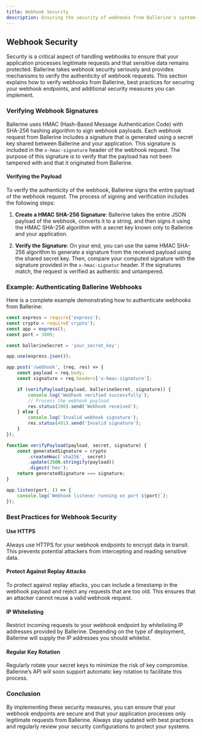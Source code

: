 ```yaml
---
title: Webhook Security
description: Ensuring the security of webhooks from Ballerine's system.
---
```


## Webhook Security

Security is a critical aspect of handling webhooks to ensure that your application processes legitimate requests and that sensitive data remains protected. Ballerine takes webhook security seriously and provides mechanisms to verify the authenticity of webhook requests. This section explains how to verify webhooks from Ballerine, best practices for securing your webhook endpoints, and additional security measures you can implement.

### Verifying Webhook Signatures

Ballerine uses HMAC (Hash-Based Message Authentication Code) with SHA-256 hashing algorithm to sign webhook payloads. Each webhook request from Ballerine includes a signature that is generated using a secret key shared between Ballerine and your application. This signature is included in the `x-hmac-signature` header of the webhook request. The purpose of this signature is to verify that the payload has not been tampered with and that it originated from Ballerine.


#### Verifying the Payload

To verify the authenticity of the webhook, Ballerine signs the entire payload of the webhook request. The process of signing and verification includes the following steps:

1. **Create a HMAC SHA-256 Signature**: Ballerine takes the entire JSON payload of the webhook, converts it to a string, and then signs it using the HMAC SHA-256 algorithm with a secret key known only to Ballerine and your application.

2. **Verify the Signature**: On your end, you can use the same HMAC SHA-256 algorithm to generate a signature from the received payload using the shared secret key. Then, compare your computed signature with the signature provided in the `x-hmac-signatur` header. If the signatures match, the request is verified as authentic and untampered.

### Example: Authenticating Ballerine Webhooks

Here is a complete example demonstrating how to authenticate webhooks from Ballerine:

```javascript
const express = require('express');
const crypto = require('crypto');
const app = express();
const port = 3000;

const ballerineSecret = 'your_secret_key';

app.use(express.json());

app.post('/webhook', (req, res) => {
    const payload = req.body;
    const signature = req.headers['x-hmac-signature'];

    if (verifyPayload(payload, ballerineSecret, signature)) {
        console.log('Webhook verified successfully');
        // Process the webhook payload
        res.status(200).send('Webhook received');
    } else {
        console.log('Invalid webhook signature');
        res.status(401).send('Invalid signature');
    }
});

function verifyPayload(payload, secret, signature) {
    const generatedSignature = crypto
        .createHmac('sha256', secret)
        .update(JSON.stringify(payload))
        .digest('hex');
    return generatedSignature === signature;
}

app.listen(port, () => {
    console.log(`Webhook listener running on port ${port}`);
});
```

### Best Practices for Webhook Security

#### Use HTTPS

Always use HTTPS for your webhook endpoints to encrypt data in transit. This prevents potential attackers from intercepting and reading sensitive data.

#### Protect Against Replay Attacks

To protect against replay attacks, you can include a timestamp in the webhook payload and reject any requests that are too old. This ensures that an attacker cannot reuse a valid webhook request.

#### IP Whitelisting

Restrict incoming requests to your webhook endpoint by whitelisting IP addresses provided by Ballerine. Depending on the type of deployment, Ballerine will supply the IP addresses you should whitelist.

#### Regular Key Rotation

Regularly rotate your secret keys to minimize the risk of key compromise. Ballerine’s API will soon support automatic key rotation to facilitate this process.


### Conclusion

By implementing these security measures, you can ensure that your webhook endpoints are secure and that your application processes only legitimate requests from Ballerine. Always stay updated with best practices and regularly review your security configurations to protect your systems.
